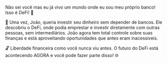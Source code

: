 Não sei você mas eu já vivo um mundo onde eu sou meu próprio banco! Isso é DeFi! 💸

📜 Uma vez, João, queria investir seu dinheiro sem depender de bancos. Ele descobriu o DeFi, onde podia emprestar e investir diretamente com outras pessoas, sem intermediários. João agora tem total controle sobre suas finanças e está aproveitando oportunidades que antes eram inacessíveis.

🔓 Liberdade financeira como você nunca viu antes. O futuro do DeFi está acontecendo AGORA e você pode fazer parte disso! 🌐
